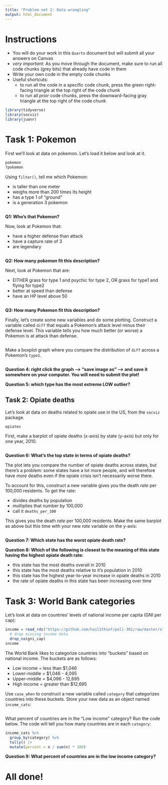 ```yaml
---
title: "Problem set 2: Data wrangling"
output: html_document
---
```



# Instructions


- You will do your work in this `Quarto` document but will submit all your answers on Canvas
- *very important*: As you move through the document, make sure to run all code chunks (grey bits) that already have code in them
- Write your own code in the empty code chunks
- Useful shortcuts: 
    - to run all the code in a specific code chunk, press the green right-facing triangle at the top right of the code chunk
    - to run all *prior* code chunks, press the downward-facing gray triangle at the top right of the code chunk



```r
library(tidyverse)
library(socviz)
library(juanr)
```



# Task 1: Pokemon


First we'll look at data on pokemon. Let's load it below and look at it.


```r
pokemon
?pokemon
```


Using `filter()`, tell me which Pokemon: 

- is taller than one meter
- weighs more than 200 times its height
- has a type 1 of "ground"
- is a generation 3 pokemon


```r


```


**Q1: Who's that Pokemon?** 


Now, look at Pokemon that: 

- have a higher defense than attack
- have a capture rate of 3
- are legendary

```r


```

**Q2: How many pokemon fit this description?**



Next, look at Pokemon that are: 

- EITHER grass for type 1 and psychic for type 2, OR grass for type1 and flying for type2
- better at speed than defense
- have an HP level above 50

```r


```

**Q3: How many Pokemon fit this description?** 



Finally, let's create some new variables and do some plotting. Construct a variable called `diff` that equals a Pokemon's attack level minus their defense level. This variable tells you how much better (or worse) a Pokemon is at attack than defense.


```r


```


Make a boxplot graph where you compare the distribution of `diff` across a Pokemon's `type1`. 


```r


```


**Question 4: right click the graph --> "save image as" --> and save it somewhere on your computer. You will need to submit the plot!**


**Question 5: which type has the most extreme LOW outlier?**


## Task 2: Opiate deaths


Let's look at data on deaths related to opiate use in the US, from the `socviz` package. 


```r
opiates
```


First, make a barplot of opiate deaths (x-axis) by state (y-axis) but only for one year, 2010.


```r


```


**Question 6: What's the top state in terms of opiate deaths?**


The plot lets you compare the number of opiate deaths across states, but there's a problem: some states have a lot more people, and will therefore have *more* deaths even if the opiate crisis isn't necessarily worse there. 


To account for this, construct a new variable gives you the death *rate* per 100,000 residents. To get the rate: 

- divides deaths by population 
- multiplies that number by 100,000
- call it `deaths_per_100`


This gives you the death *rate* per 100,000 residents. Make the same barplot as above but this time with your new *rate* variable on the y-axis:

```r


```

**Question 7: Which state has the worst opiate death rate?**


**Question 8: Which of the following is closest to the meaning of this state having the highest opiate death rate:**

- this state has the most deaths overall in 2010
- this state has the most deaths relative to it's population in 2010
- this state has the highest year-to-year increase in opiate deaths in 2010
- the rate of opiate deaths in this state has been increasing over time 



# Task 3: World Bank categories


Let's look at data on countries' levels of national income per capita (GNI per cap):

```r
income = read_rds("https://github.com/hail2thief/poli-301/raw/master/static/files/gni-2021.rds") %>% 
  # drop missing income data
  drop_na(gni_cap)
income
```

The World Bank likes to categorize countries into "buckets" based on national income. The buckets are as follows: 

- Low income = less than $1,046
- Lower-middle = $1,046 - 4,095
- Upper-middle = $4,096 - 12,695
- High income = greater than $12,695


Use `case_when` to construct a new variable called `category` that categorizes countries into these buckets. Store your new data as an object named `income_cats`:

```r


```


What percent of countries are in the "Low income" category? Run the code below. The code will tell you how many countries are in each `category`:

```r
income_cats %>% 
  group_by(category) %>% 
  tally() |> 
  mutate(percent = n / sum(n) * 100)
```


**Question 9: What percent of countries are in the low income category?**



# All done!


